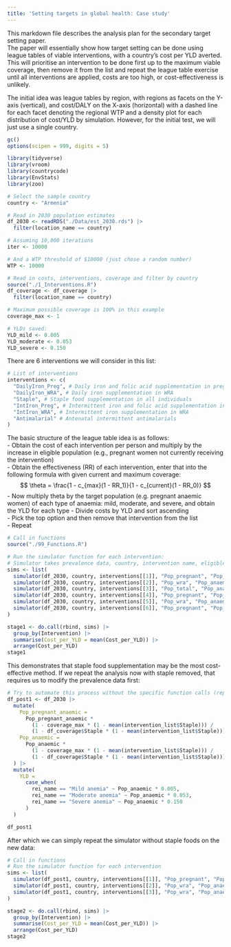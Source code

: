 ```yaml
---
title: 'Setting targets in global health: Case study'
---
```


This markdown file describes the analysis plan for the secondary target setting paper.  
The paper will essentially show how target setting can be done using league tables of viable interventions, with a country's cost per YLD averted. This will prioritise an intervention to be done first up to the maximum viable coverage, then remove it from the list and repeat the league table exercise until all interventions are applied, costs are too high, or cost-effectiveness is unlikely.  

The initial idea was league tables by region, with regions as facets on the Y-axis (vertical), and cost/DALY on the X-axis (horizontal) with a dashed line for each facet denoting the regional WTP and a density plot for each distribution of cost/YLD by simulation. However, for the initial test, we will just use a single country.

```r
gc()
options(scipen = 999, digits = 5)

library(tidyverse)
library(vroom)
library(countrycode)
library(EnvStats)
library(zoo)

# Select the sample country
country <- "Armenia"

# Read in 2030 population estimates
df_2030 <- readRDS("./Data/est_2030.rds") |>
  filter(location_name == country)

# Assuming 10,000 iterations
iter <- 10000

# And a WTP threshold of $10000 (just chose a random number)
WTP <- 10000

# Read in costs, interventions, coverage and filter by country
source("./1_Interventions.R")
df_coverage <- df_coverage |>
  filter(location_name == country)

# Maximum possible coverage is 100% in this example
coverage_max <- 1

# YLDs saved:
YLD_mild <- 0.005
YLD_moderate <- 0.053
YLD_severe <- 0.150
```

There are 6 interventions we will consider in this list:  
```r
# List of interventions
interventions <- c(
  "DailyIron_Preg", # Daily iron and folic acid supplementation in pregnant women
  "DailyIron_WRA", # Daily iron supplementation in WRA
  "Staple", # Staple food supplementation in all individuals
  "IntIron_Preg", # Intermittent iron and folic acid supplementation in pregnant women
  "IntIron_WRA", # Intermittent iron supplementation in WRA
  "Antimalarial" # Antenatal intermittent antimalarials
)
```

The basic structure of the league table idea is as follows:  
- Obtain the cost of each intervention per person and multiply by the increase in eligible population (e.g., pregnant women not currently receiving the intervention)  
- Obtain the effectiveness (RR) of each intervention, enter that into the following formula with given current and maximum coverage:  
$$
\theta = \frac{1 - c_{max}(1 - RR_1)}{1 - c_{current}(1 - RR_0)}
$$
- Now multiply theta by the target population (e.g. pregnant anaemic women) of each type of anaemia: mild, moderate, and severe, and obtain the YLD for each type
- Divide costs by YLD and sort ascending  
- Pick the top option and then remove that intervention from the list  
- Repeat  

```r
# Call in functions
source("./99_Functions.R")

# Run the simulator function for each intervention:
# Simulator takes prevalence data, country, intervention name, eligible population (for costs) and targeted population (for effects)
sims <- list(
  simulator(df_2030, country, interventions[[1]], "Pop_pregnant", "Pop_pregnant_anaemic"), # Daily iron + FA in pregnant women
  simulator(df_2030, country, interventions[[2]], "Pop_wra", "Pop_anaemic"), # Daily Iron in WRA
  simulator(df_2030, country, interventions[[3]], "Pop_total", "Pop_anaemic"), # Staple food supplementation for all
  simulator(df_2030, country, interventions[[4]], "Pop_pregnant", "Pop_pregnant_anaemic"), # Intermittent iron + FA for pregnant women
  simulator(df_2030, country, interventions[[5]], "Pop_wra", "Pop_anaemic"), # Intermittent iron in WRA
  simulator(df_2030, country, interventions[[6]], "Pop_pregnant", "Pop_pregnant_malaria_anaemic") # Antimalarials in pregnant women
)

stage1 <- do.call(rbind, sims) |>
  group_by(Intervention) |>
  summarise(Cost_per_YLD = mean(Cost_per_YLD)) |>
  arrange(Cost_per_YLD)
stage1
```

This demonstrates that staple food supplementation may be the most cost-effective method. If we repeat the analysis now with staple removed, that requires us to modify the prevalence data first:

```r
# Try to automate this process without the specific function calls (replace the $ list calls and use [[]])
df_post1 <- df_2030 |>
  mutate(
    Pop_pregnant_anaemic =
      Pop_pregnant_anaemic *
        (1 - coverage_max * (1 - mean(intervention_list$Staple))) /
        (1 - df_coverage$Staple * (1 - mean(intervention_list$Staple))),
    Pop_anaemic =
      Pop_anaemic *
        (1 - coverage_max * (1 - mean(intervention_list$Staple))) /
        (1 - df_coverage$Staple * (1 - mean(intervention_list$Staple)))
  ) |>
  mutate(
    YLD =
      case_when(
        rei_name == "Mild anemia" ~ Pop_anaemic * 0.005,
        rei_name == "Moderate anemia" ~ Pop_anaemic * 0.053,
        rei_name == "Severe anemia" ~ Pop_anaemic * 0.150
      )
  )

df_post1
```

After which we can simply repeat the simulator without staple foods on the new data:
```r
# Call in functions
# Run the simulator function for each intervention
sims <- list(
  simulator(df_post1, country, interventions[[1]], "Pop_pregnant", "Pop_pregnant_anaemic"), # Daily iron + FA in pregnant women
  simulator(df_post1, country, interventions[[2]], "Pop_wra", "Pop_anaemic"), # Daily Iron in WRA
  simulator(df_post1, country, interventions[[3]], "Pop_wra", "Pop_anaemic") # Deworming tablets in WRA
)

stage2 <- do.call(rbind, sims) |>
  group_by(Intervention) |>
  summarise(Cost_per_YLD = mean(Cost_per_YLD)) |>
  arrange(Cost_per_YLD)
stage2
```

